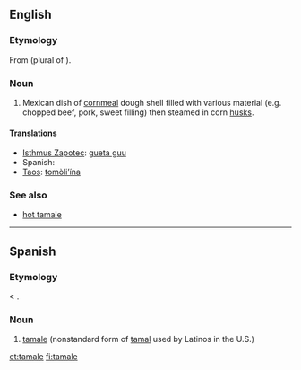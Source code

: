 {{wikipedia|tamale}}
==English==

===Etymology===
From {{etyl|es}} {{term|tamales|lang=es}} (plural of {{term|tamal|lang=es}}).

===Noun===
{{en-noun}}

# Mexican dish of [[cornmeal]] dough shell filled with various material (e.g. chopped beef, pork, sweet filling) then steamed in corn [[husks]].

====Translations====
* [[Isthmus Zapotec]]: [[gueta guu]]
* Spanish: {{t+|es|tamal|m}}
* [[Taos]]: [[tomòli’ína]]

===See also===
* [[hot tamale]]

----

==Spanish==

===Etymology===
{{etyl|en|es}} {{term|tamale|lang=en}} < {{etyl|es}} {{term|tamal|lang=es}}.

===Noun===
{{es-noun-m}}

# {{dialect|lang=es}} [[#English|tamale]] (nonstandard form of [[tamal#Spanish|tamal]] used by Latinos in the U.S.)

[[et:tamale]]
[[fi:tamale]]
